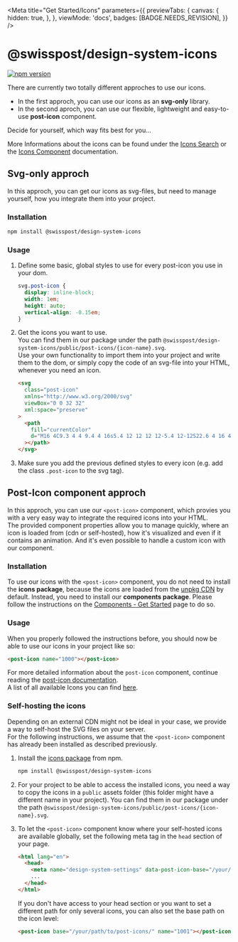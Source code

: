
<Meta
  title="Get Started/Icons"
  parameters={{
    previewTabs: {
      canvas: {
        hidden: true,
      },
    },
    viewMode: 'docs',
    badges: [BADGE.NEEDS_REVISION],
  }}
/>

# @swisspost/design-system-icons

[![npm version](https://badge.fury.io/js/@swisspost%2Fdesign-system-icons.svg)](https://badge.fury.io/js/@swisspost%2Fdesign-system-icons)

There are currently two totally different approches to use our icons.<br/>

- In the first approch, you can use our icons as an **svg-only** library.<br/>
- In the second aproch, you can use our flexible, lightweight and easy-to-use **post-icon** component.

Decide for yourself, which way fits best for you...

More Informations about the icons can be found under the [Icons Search](/?path=/docs/foundations-icons--page) or the [Icons Component](/?path=/docs/components-post-icon--default) documentation.

## Svg-only approch

In this approch, you can get our icons as svg-files, but need to manage yourself, how you integrate them into your project.

### Installation

```bash dark
npm install @swisspost/design-system-icons
```

### Usage

1. Define some basic, global styles to use for every post-icon you use in your dom.

   ```css dark
   svg.post-icon {
     display: inline-block;
     width: 1em;
     height: auto;
     vertical-align: -0.15em;
   }
   ```

2. Get the icons you want to use.<br/>
   You can find them in our package under the path `@swisspost/design-system-icons/public/post-icons/{icon-name}.svg`.<br/>
   Use your own functionality to import them into your project and write them to the dom, or simply copy the code of an svg-file into your HTML, whenever you need an icon.

   ```html dark
   <svg
     class="post-icon"
     xmlns="http://www.w3.org/2000/svg"
     viewBox="0 0 32 32"
     xml:space="preserve"
   >
     <path
       fill="currentColor"
       d="M16 4C9.3 4 4 9.4 4 16s5.4 12 12 12 12-5.4 12-12S22.6 4 16 4zm0 1.3c2 0 3.9.6 5.5 1.6-1.5 1.7-6.8 6.6-14.7 3.7 1.9-3.2 5.3-5.3 9.2-5.3zm0 21.4c-5.9 0-10.7-4.8-10.7-10.7 0-1.5.3-2.9.9-4.2 1.9.7 3.8 1.1 5.4 1.1 5.8 0 9.7-3.8 11-5.2 2.5 2 4.1 5 4.1 8.4 0 5.8-4.8 10.6-10.7 10.6zm-3.3-10h-1.3c0-.4-.3-.7-.7-.7-.4 0-.7.3-.7.7H8.7c0-1.1.9-2 2-2s2 .9 2 2zm10.6 0H22c0-.4-.3-.7-.7-.7s-.7.3-.7.7h-1.3c0-1.1.9-2 2-2s2 .9 2 2zm-11.9 3.8h9.3v1.3h-9.3v-1.3z"
     ></path>
   </svg>
   ```

3. Make sure you add the previous defined styles to every icon (e.g. add the class `.post-icon` to the svg tag).

## Post-Icon component approch

In this approch, you can use our `<post-icon>` component, which provies you with a very easy way to integrate the required icons into your HTML.<br/>
The provided component properties allow you to manage quickly, where an icon is loaded from (cdn or self-hosted), how it's visualized and even if it contains an animation. And it's even possible to handle a custom icon with our component.

### Installation

To use our icons with the `<post-icon>` component, you do not need to install the **icons package**, because the icons are loaded from the [unpkg CDN](https://unpkg.com/) by default. Instead, you need to install our **components package**.
Please follow the instructions on the [Components - Get Started](/?path=/docs/get-started-components--page) page to do so.

### Usage

When you properly followed the instructions before, you should now be able to use our icons in your project like so:

```html dark
<post-icon name="1000"></post-icon>
```

For more detailed information about the `post-icon` component, continue reading the [post-icon documentation](/?path=/docs/components-post-icon--default).<br/>
A list of all available Icons you can find [here](/?path=/docs/foundations-icons--page).

### Self-hosting the icons

Depending on an external CDN might not be ideal in your case, we provide a way to self-host the SVG files on your server.<br/>
For the following instructions, we assume that the `<post-icon>` component has already been installed as described previously.

1. Install the [icons package](https://www.npmjs.com/package/@swisspost/design-system-icons) from npm.

   ```bash dark
   npm install @swisspost/design-system-icons
   ```

2. For your project to be able to access the installed icons, you need a way to copy the icons in a `public` assets folder (this folder might have a different name in your project). You can find them in our package under the path `@swisspost/design-system-icons/public/post-icons/{icon-name}.svg`.

3. To let the `<post-icon>` component know where your self-hosted icons are available globally, set the following meta tag in the `head` section of your page.

   ```html dark
   <html lang="en">
     <head>
       <meta name="design-system-settings" data-post-icon-base="/your/path/to/post-icons/" />
       ...
     </head>
   </html>
   ```

   If you don't have access to your head section or you want to set a different path for only several icons, you can also set the base path on the icon level:

   ```html dark
   <post-icon base="/your/path/to/post-icons/" name="1001"></post-icon>
   ```
